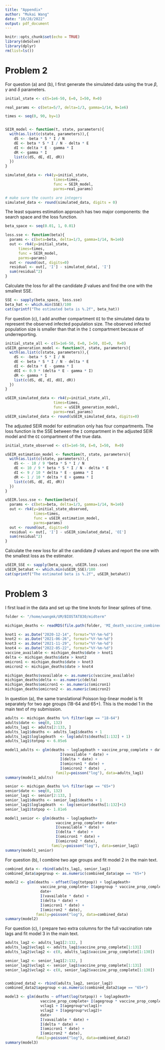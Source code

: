 ```yaml
---
title: "Appendix"
author: "Mukai Wang"
date: "10/28/2022"
output: pdf_document
---
```


```r
knitr::opts_chunk$set(echo = TRUE)
library(deSolve)
library(dplyr)
rm(list=ls())
```

# Problem 2

For question (a) and (b), I first generate the simulated data using the true $\beta$, $\gamma$ and $\delta$ parameters.


```r
initial_state <- c(S=1e6-50, E=0, I=50, R=0)

real_params <- c(beta=5/7, delta=1/3, gamma=1/14, N=1e6)

times <- seq(0, 90, by=1)


SEIR_model <- function(t, state, parameters){
  with(as.list(c(state, parameters)),{
    dS <- -beta * S * I / N
    dE <- beta * S * I / N - delta * E
    dI <- delta * E - gamma * I
    dR <- gamma * I
    list(c(dS, dE, dI, dR))
  })
}

simulated_data <- rk4(y=initial_state,
                      times=times,
                      func = SEIR_model,
                      parms=real_params)

# make sure the counts are integers
simulated_data <- round(simulated_data, digits = 0)
```

The least squares estimation approach has two major components: the search space and the loss function. 

```r
beta_space <- seq(0.01, 1, 0.01)

loss.sse <- function(beta){
  params <- c(beta=beta, delta=1/3, gamma=1/14, N=1e6)
  out <- rk4(y=initial_state,
      times=times,
      func = SEIR_model,
      parms=params)
  out <- round(out, digits=0)
  residual <- out[, 'I'] - simulated_data[, 'I']
  sum(residual^2)
}
```


Calculate the loss for all the candidate $\beta$ values and find the one with the smallest SSE.


```r
SSE <- sapply(beta_space, loss.sse)
beta_hat <- which.min(SSE)/100
cat(sprintf("The estimated beta is %.2f", beta_hat))
```

For question (c), I add another compartment `OI` to the simulated data to represent the observed infected population size. The observed infected population size is smaller than that in the `I` compartment because of underreporting.

```r
initial_state_all <- c(S=1e6-50, E=0, I=50, OI=0,  R=0)
uSEIR_generation_model <- function(t, state, parameters){
  with(as.list(c(state, parameters)),{
    dS <- -beta * S * I / N
    dE <- beta * S * I / N - delta * E
    dI <- delta * E - gamma * I
    dOI <- 0.9 * (delta * E - gamma * I)
    dR <- gamma * I
    list(c(dS, dE, dI, dOI, dR))
  })
}

uSEIR_simulated_data <- rk4(y=initial_state_all,
                      times=times,
                      func = uSEIR_generation_model,
                      parms=real_params)
uSEIR_simulated_data <- round(uSEIR_simulated_data, digits=0)
```

The adjusted SEIR model for estimation only has four compartments. The loss function is the SSE between the `I` compartment in the adjusted SEIR model and the `OI` compartment of the true data.

```r
initial_state_observed <- c(S=1e6-50, E=0, I=50,  R=0)

uSEIR_estimation_model <- function(t, state, parameters){
  with(as.list(c(state, parameters)),{
    dS <- - 10 / 9 *beta * S * I / N
    dE <- 10 / 9 * beta * S * I / N - delta * E
    dI <- 9 / 10 * delta * E - gamma * I
    dR <- 1 / 10 * delta * E + gamma * I
    list(c(dS, dE, dI, dR))
  })
}

uSEIR.loss.sse <- function(beta){
  params <- c(beta=beta, delta=1/3, gamma=1/14, N=1e6)
  out <- rk4(y=initial_state_observed,
             times=times,
             func = uSEIR_estimation_model,
             parms=params)
  out <- round(out, digits=0)
  residual <- out[, 'I'] - uSEIR_simulated_data[, 'OI']
  sum(residual^2)
}
```

Calculate the new loss for all the candidate $\beta$ values and report the one with the smallest loss as the estimator.

```r
uSEIR_SSE <- sapply(beta_space, uSEIR.loss.sse)
uSEIR_betahat <- which.min(uSEIR_SSE)/100
cat(sprintf("The estimated beta is %.2f", uSEIR_betahat))
```


# Problem 3

I first load in the data and set up the time knots for linear splines of time.

```r
folder <- "/home/wangmk/UM/BIOSTAT830/midterm"

michigan_deaths <- readRDS(file.path(folder, 'MI_death_vaccine_combined_data.RDS'))

knot1 <- as.Date("2020-12-14", format="%Y-%m-%d")
knot2 <- as.Date("2021-06-26", format="%Y-%m-%d")
knot3 <- as.Date("2021-11-29", format="%Y-%m-%d")
knot4 <- as.Date("2022-05-22", format="%Y-%m-%d")
vaccine_available <- michigan_deaths$date > knot1
delta <- michigan_deaths$date > knot2
omicron1 <- michigan_deaths$date > knot3
omicron2 <- michigan_deaths$date > knot4

michigan_deaths$vavailable <- as.numeric(vaccine_available)
michigan_deaths$delta <- as.numeric(delta)
michigan_deaths$omicron1 <- as.numeric(omicron1)
michigan_deaths$omicron2 <- as.numeric(omicron2)
```


In question (a), the same translational Poisson log-linear model is fit separately for two age groups
(18-64 and 65+). This is the model 1 in the main text of my submission.

```r
adults <- michigan_deaths %>% filter(age == "18-64")
adults$date <- seq(0, 132)
adults_lag1 <- adults[2:133, ]
adults_lag1$deaths <- adults_lag1$deaths + 1
adults_lag1$loglagdeath  <- log(adults$deaths[1:132] + 1)
adults_lag1$totpop <- 6.05e6

model1_adults <- glm(deaths ~ loglagdeath + vaccine_prop_complete + date+
                         I(vavailable * date) +
                         I(delta * date) +
                         I(omicron1 * date) +
                         I(omicron2 * date)  ,
                       family=poisson("log"), data=adults_lag1)
summary(model1_adults)
```



```r
senior <- michigan_deaths %>% filter(age == "65+")
senior$date <- seq(0, 132)
senior_lag1 <- senior[2:133, ]
senior_lag1$deaths <- senior_lag1$deaths + 1
senior_lag1$loglagdeath  <- log(senior$deaths[1:132]+1)
senior_lag1$totpop <- 1.81e6

model1_senior <- glm(deaths ~ loglagdeath+
                       vaccine_prop_complete+ date+
                       I(vavailable * date) +
                       I(delta * date) +
                       I(omicron1 * date) +
                       I(omicron2 * date),
                     family=poisson("log"), data=senior_lag1)
summary(model1_senior)
```

For question (b), I combine two age groups and fit model 2 in the main text.

```r
combined_data <- rbind(adults_lag1, senior_lag1)
combined_data$agegroup <- as.numeric(combined_data$age == "65+")

model2 <- glm(deaths ~ offset(log(totpop)) + loglagdeath+
                vaccine_prop_complete+ I(agegroup * vaccine_prop_complete)+
                date+
                I(vavailable * date) +
                I(delta * date) +
                I(omicron1 * date) +
                I(omicron2 * date),
              family=poisson("log"), data=combined_data)
summary(model2)
```

For question (c), I prepare two extra columns for the full vaccination rate lags and fit model 3 in the main text.

```r
adults_lag2 <- adults_lag1[2:132, ]
adults_lag2$vclag1 <- adults_lag1$vaccine_prop_complete[1:131]
adults_lag2$vclag2 <- c(0, adults_lag1$vaccine_prop_complete[1:130])

senior_lag2 <- senior_lag1[2:132, ]
senior_lag2$vclag1 <- senior_lag1$vaccine_prop_complete[1:131]
senior_lag2$vclag2 <- c(0, senior_lag2$vaccine_prop_complete[1:130])


combined_data2 <- rbind(adults_lag2, senior_lag2)
combined_data2$agegroup <-as.numeric(combined_data2$age == "65+")

model3 <- glm(deaths ~ offset(log(totpop)) + loglagdeath+
                vaccine_prop_complete+ I(agegroup * vaccine_prop_complete)+
                vclag1 + I(agegroup*vclag1)+
                vclag2 + I(agegroup*vclag2)+
                date+
                I(vavailable * date) +
                I(delta * date) +
                I(omicron1 * date) +
                I(omicron2 * date),
              family=poisson("log"), data=combined_data2)
summary(model3)
```
